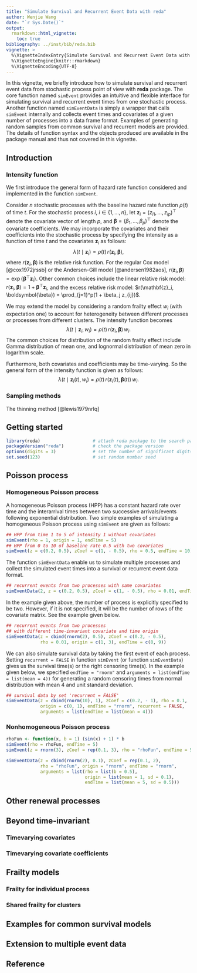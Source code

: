 ```yaml
---
title: "Simulate Survival and Recurrent Event Data with reda"
author: Wenjie Wang
date: "`r Sys.Date()`"
output:
  rmarkdown::html_vignette:
    toc: true
bibliography: ../inst/bib/reda.bib
vignette: >
  %\VignetteIndexEntry{Simulate Survival and Recurrent Event Data with reda}
  %\VignetteEngine{knitr::rmarkdown}
  %\VignetteEncoding{UTF-8}
---
```



In this vignette, we briefly introduce how to simulate survival and recurrent
event data from stochastic process point of view with **reda** package.  The
core function named `simEvent` provides an intuitive and flexible interface for
simulating survival and recurrent event times from one stochastic process.
Another function named `simEventData` is simply a wrapper that calls `simEvent`
internally and collects event times and covariates of a given number of
processes into a data frame format.  Examples of generating random samples from
common survival and recurrent models are provided. The details of function
syntax and the objects produced are available in the package manual and thus not
covered in this vignette.


## Introduction {#intro}

### Intensity function {#intensity}

We first introduce the general form of hazard rate function considered and
implemented in the function `simEvent`.


Consider $n$ stochastic processes with the baseline hazard rate function
$\rho(t)$ of time $t$.  For the stochastic process $i$, $i\in\{1,\ldots,n\}$,
let $\mathbf{z}_i=(z_{i1},\ldots,z_{ip})^{\top}$ denote the covariate vector of
length $p$, and $\boldsymbol{\beta}=(\beta_1,\ldots,\beta_p)^{\top}$ denote the
covariate coefficients.  We may incorporate the covariates and their
coefficients into the stochastic process by specifying the intensity as a
function of time $t$ and the covariates $\mathbf{z}_i$ as follows: $$\lambda(t
\mid \mathbf{z}_i) = \rho(t)\,r(\mathbf{z}_i, \boldsymbol{\beta}),$$ where
$r(\mathbf{z}_i, \boldsymbol{\beta})$ is the relative risk function. For the
regular Cox model [@cox1972jrssb] or the Andersen-Gill model [@andersen1982aos],
$r(\mathbf{z}_i, \boldsymbol{\beta})=
\exp\{\boldsymbol{\beta}^{\top}\mathbf{z}_i\}$. Other common choices include the
linear relative risk model: $r(\mathbf{z}_i, \boldsymbol{\beta}) = 1 +
\boldsymbol{\beta}^{\top}\mathbf{z}_i$, and the excess relative risk model:
$r(\mathbf{z}_i, \boldsymbol{\beta}) = \prod_{j=1}^p(1 + \beta_j z_{ij})$.


We may extend the model by considering a random frailty effect $w_i$ (with
expectation one) to account for heterogeneity between different processes or
processes from different clusters. The intensity function becomes $$\lambda(t
\mid \mathbf{z}_i, w_i) = \rho(t)\,r(\mathbf{z}_i, \boldsymbol{\beta})\,w_i.$$
The common choices for distribution of the random frailty effect include Gamma
distribution of mean one, and lognormal distribution of mean zero in logarithm
scale.


Furthermore, both covariates and coefficients may be time-varying. So the
general form of the intensity function is given as follows: $$\lambda\bigl(t
\mid \mathbf{z}_i(t), w_i\bigr) = \rho(t)\,r\bigl(\mathbf{z}_i(t),
\boldsymbol{\beta}(t)\bigr)\,w_i.$$


### Sampling methods

The thinning method [@lewis1979nrlq]

## Getting started {#getting-started}

```r
library(reda)                    # attach reda package to the search path
packageVersion("reda")           # check the package version
options(digits = 3)              # set the number of significant digits to print
set.seed(123)                    # set random number seed
```

## Poisson process {#poisson-process}

### Homogeneous Poisson process {#hpp}

A homogeneous Poisson process (HPP) has a constant hazard rate over time and the
interarrival times between two successive arrivals/events following exponential
distribution.  Two simple examples of simulating a homogeneous Poisson process
using `simEvent` are given as follows:

```r
## HPP from time 1 to 5 of intensity 1 without covariates
simEvent(rho = 1, origin = 1, endTime = 5)
## HPP from 0 to 10 of baseline rate 0.5 with two covariates
simEvent(z = c(0.2, 0.5), zCoef = c(1, - 0.5), rho = 0.5, endTime = 10)
```

The function `simEventData` enable us to simulate multiple processes and collect
the simulated event times into a survival or recurrent event data format.

```r
## recurrent events from two processes with same covariates
simEventData(2, z = c(0.2, 0.5), zCoef = c(1, - 0.5), rho = 0.01, endTime = 5)
```

In the example given above, the number of process is explicitly specified to be
two.  However, if it is not specified, it will be the number of rows of the
covariate matrix. See the example given below.

```r
## recurrent events from two processes
## with different time-invariant covariate and time origin
simEventData(z = cbind(rnorm(2), 0.5), zCoef = c(0.2, - 0.5),
             rho = 0.01, origin = c(1, 3), endTime = c(8, 9))
```

We can also simulate survival data by taking the first event of each process.
Setting `recurrent = FALSE` in function `simEvent` (or function `simEventData`)
gives us the survival time(s) or the right censoring time(s).  In the example
given below, we specified `endTime = "rnorm"` and `arguments = list(endTime =
list(mean = 4))` for generating a random censoring times from normal
distribution with mean 4 and unit standard deviation.

```r
## survival data by set 'recurrent = FALSE'
simEventData(z = cbind(rnorm(10), 1), zCoef = c(0.2, - 1), rho = 0.1,
             origin = c(0, 1), endTime = "rnorm", recurrent = FALSE,
             arguments = list(endTime = list(mean = 4)))
```


### Nonhomogeneous Poisson process {#nhpp}

```r
rhoFun <- function(x, b = 1) (sin(x) + 1) * b
simEvent(rho = rhoFun, endTime = 5)
simEvent(z = rnorm(3), zCoef = rep(0.1, 3), rho = "rhoFun", endTime = 5)
```

```r
simEventData(z = cbind(rnorm(2), 0.1), zCoef = rep(0.1, 2),
             rho = "rhoFun", origin = "rnorm", endTime = "rnorm",
             arguments = list(rho = list(b = 0.5),
                              origin = list(mean = 1, sd = 0.1),
                              endTime = list(mean = 5, sd = 0.5)))
```

## Other renewal processes {#renewal-processes}

## Beyond time-invariant

### Timevarying covariates

### Timevarying covariate coefficients


## Frailty models {#frailty}

### Frailty for individual process {#individual-frailty}

### Shared frailty for clusters {#shared-frailty}


## Examples for common survival models {#common-dist}


## Extension to multiple event data {#multiple-event}



## Reference
